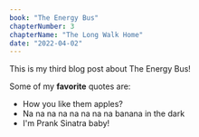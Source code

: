 ```yaml
---
book: "The Energy Bus"
chapterNumber: 3
chapterName: "The Long Walk Home"
date: "2022-04-02"
---
```


This is my third blog post about The Energy Bus!

Some of my **favorite** quotes are:

- How you like them apples?
- Na na na na na na na na banana in the dark
- I'm Prank Sinatra baby!
